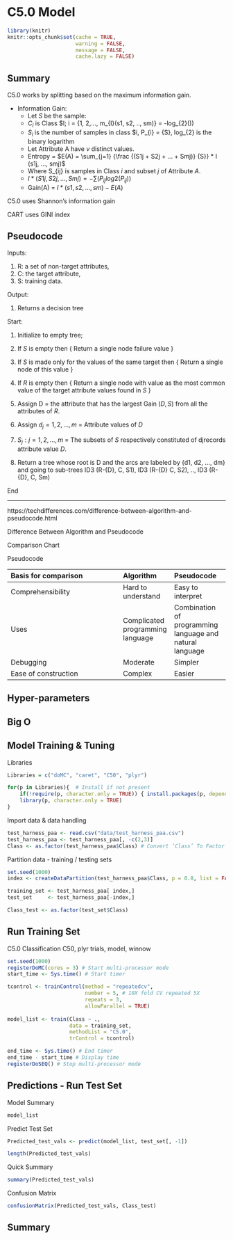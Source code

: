 # C5.0 Model

```r
library(knitr)
knitr::opts_chunk$set(cache = TRUE, 
                      warning = FALSE, 
                      message = FALSE, 
                      cache.lazy = FALSE)
```

## Summary

C5.0 works by splitting based on the maximum information  gain.

- Information Gain:  
    - Let $S$ be the sample: 
    - $C_{i}$ is Class $I; i = {1, 2,..., m_{I}(s1, s2, .., sm)} = -\sum \pi * log_{2}(\pi))
    - $S_{i}$ is the number of samples in class $i, P_{i} = \frac {S_{i}} {S}, log_{2} is the binary logarithm
    - Let Attribute A have $v$ distinct values.
    - Entropy = $E(A) = \sum_{j=1} {\frac {(S1j + S2j + ... + Smj)} {S}} * I (s1j, ..., smj)$
    - Where S_{ij} is samples in Class $i$ and subset $j$ of Attribute $A$.
    - $I * (S1j, S2j, ..., Smj)  =  -\sum (P_{ij} log2(P_{ij}))$
    - Gain(A) = $I * (s1, s2, ..., sm) - E(A)$ 

C5.0 uses Shannon's information gain

CART uses GINI index

## Pseudocode

Inputs:

1. R: a set of non-target attributes,  
1. C: the target attribute,  
1. S: training data.

Output:

1. Returns a decision tree

Start:


1. Initialize to empty tree;
2. If $S$ is empty then {
        Return a single node failure value
   }
3. If $S$ is made only for the values of the same target then {
       Return a single node of this value
   }

4. If $R$ is empty then {
       Return a single node with value as the most common value of the target attribute values found in $S$
   }
5. Assign D = the attribute that has the largest Gain ($D, S$) from all the attributes of $R$.
6. Assign ${d_{j} = 1, 2, ..., m}$ = Attribute values of $D$

7. ${S_j: j = 1, 2, ..., m}$ = The subsets of $S$ respectively constituted of djrecords attribute value $D$.

8. Return a tree whose root is D and the arcs are labeled by {d1, d2, ..., dm} and going to sub-trees ID3 (R-{D}, C, S1), ID3 (R-{D} C, S2), .., ID3 (R-{D}, C, Sm)

End

---

https://techdifferences.com/difference-between-algorithm-and-pseudocode.html

Difference Between Algorithm and Pseudocode

Comparison Chart

 Pseudocode

|Basis for comparison|Algorithm|Pseudocode|
|:-------------------|:--------|:---------|
|Comprehensibility   |Hard to understand |Easy to interpret |
|Uses                |Complicated programming language |Combination of programming language and natural language |
| Debugging            | Moderate                         | Simpler                                                  |
| Ease of construction | Complex                          | Easier                                                   |


## Hyper-parameters

## Big O

## Model Training & Tuning

Libraries
```r
Libraries = c("doMC", "caret", "C50", "plyr")

for(p in Libraries){  # Install if not present
    if(!require(p, character.only = TRUE)) { install.packages(p, dependencies = TRUE) }
    library(p, character.only = TRUE)
}
```

Import data & data handling

```r
test_harness_paa <- read.csv("data/test_harness_paa.csv")
test_harness_paa <- test_harness_paa[, -c(2,3)]
Class <- as.factor(test_harness_paa$Class) # Convert ‘Class’ To Factor
```

Partition data - training / testing sets
```r
set.seed(1000)
index <- createDataPartition(test_harness_paa$Class, p = 0.8, list = FALSE)

training_set <- test_harness_paa[ index,]
test_set     <- test_harness_paa[-index,]

Class_test <- as.factor(test_set$Class)
```

## Run Training Set 
 C5.0	Classification	C50, plyr	trials, model, winnow
```r
set.seed(1000)
registerDoMC(cores = 3) # Start multi-processor mode
start_time <- Sys.time() # Start timer

tcontrol <- trainControl(method = "repeatedcv",
                         number = 5, # 10X fold CV repeated 5X
                         repeats = 3,
                         allowParallel = TRUE)
                  
model_list <- train(Class ~ .,
                    data = training_set,
                    methodList = "C5.0",
                    trControl = tcontrol)

end_time <- Sys.time() # End timer
end_time - start_time # Display time
registerDoSEQ() # Stop multi-processor mode
```

## Predictions - Run Test Set

Model Summary

```r
model_list
```

Predict Test Set

```r
Predicted_test_vals <- predict(model_list, test_set[, -1])

length(Predicted_test_vals)
```

Quick Summary

```r
summary(Predicted_test_vals)
```

Confusion Matrix

```r
confusionMatrix(Predicted_test_vals, Class_test)
```


## Summary



